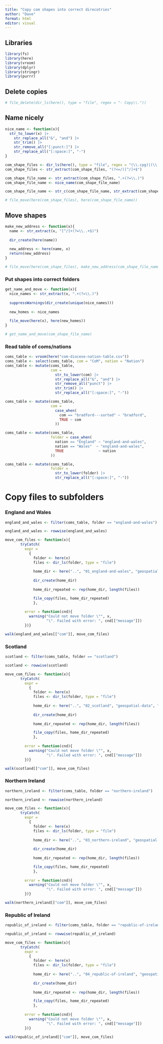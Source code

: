 ```yaml
---
title: "Copy com shapes into correct direcotries"
author: "Dave"
format: html
editor: visual
---
```


## Libraries

```r
library(fs)
library(here)
library(vroom)
library(dplyr)
library(stringr)
library(purrr)
```

## Delete copies

```r
# file_delete(dir_ls(here(), type = "file", regex = "- Copy\\."))
```

## Name nicely

```r
nice_name <- function(x){
  str_to_lower(x) |> 
    str_replace_all("&", "and") |> 
    str_trim() |> 
    str_remove_all("[:punct:]") |> 
    str_replace_all("[:space:]", "-")
}

com_shape_files <- dir_ls(here(), type = "file", regex = "(\\.cpg)|(\\.dbf)|(\\.prj)|(\\.shp)|(\\.shx)")
com_shape_files <- str_extract(com_shape_files, "(?<=/)[^/]+$")

com_shape_file_name <- str_extract(com_shape_files, ".+(?=\\.)")
com_shape_file_name <- nice_name(com_shape_file_name)

com_shape_file_name <- str_c(com_shape_file_name, str_extract(com_shape_files, "\\..+$"))

# file_move(here(com_shape_files), here(com_shape_file_name))
```

## Move shapes

```r
make_new_address <- function(x){
  name <- str_extract(x, "[^/]+(?=\\..+$)")
  
  dir_create(here(name))
  
  new_address <- here(name, x)
  return(new_address)
}

# file_move(here(com_shape_files), make_new_address(com_shape_file_name))
```

### Put shapes into correct folders

```r
get_name_and_move <- function(x){
  nice_names <- str_extract(x, ".+(?=\\.)")
  
  suppressWarnings(dir_create(unique(nice_names)))
  
  new_homes <- nice_names
  
  file_move(here(x), here(new_homes))
}

# get_name_and_move(com_shape_file_name)
```


### Read table of coms/nations

```r
coms_table <- vroom(here("com-diocese-nation-table.csv"))
coms_table <- select(coms_table, com = "CoM", nation = "Nation")
coms_table <- mutate(coms_table,
                     com = 
                       str_to_lower(com) |> 
                       str_replace_all("&", "and") |> 
                       str_remove_all("punct") |> 
                       str_trim() |> 
                       str_replace_all("[:space:]", "-"))

coms_table <- mutate(coms_table,
                     com = 
                       case_when(
                         com == "bradford---sorted" ~ "bradford",
                         TRUE ~ com
                       ))

coms_table <- mutate(coms_table,
                     folder = case_when(
                       nation == "England" ~ "england-and-wales",
                       nation == "Wales"  ~ "england-and-wales",
                       TRUE                ~ nation
                     ))

coms_table <- mutate(coms_table, 
                     folder = 
                       str_to_lower(folder) |> 
                       str_replace_all("[:space:]", "-"))
```

# Copy files to subfolders

### England and Wales

```r
england_and_wales <- filter(coms_table, folder == "england-and-wales")

england_and_wales <- rowwise(england_and_wales)

move_com_files <- function(x){
       tryCatch(
         expr = 
           {
             folder <- here(x)
             files <- dir_ls(folder, type = "file")
             
             home_dir <- here("..", "01_england-and-wales", "geospatial-data", "com-areas", x)
             
             dir_create(home_dir)
             
             home_dir_repeated <- rep(home_dir, length(files))

             file_copy(files, home_dir_repeated)
             },
         
         error = function(cnd){
           warning("Could not move folder \"", x,
                   "\". Failed with error: ", cnd[["message"]])
         })}

walk(england_and_wales[["com"]], move_com_files)

```

### Scotland

```r
scotland <- filter(coms_table, folder == "scotland")

scotland <- rowwise(scotland)

move_com_files <- function(x){
       tryCatch(
         expr = 
           {
             folder <- here(x)
             files <- dir_ls(folder, type = "file")
             
             home_dir <- here("..", "02_scotland", "geospatial-data", "com-areas", x)
             
             dir_create(home_dir)
             
             home_dir_repeated <- rep(home_dir, length(files))

             file_copy(files, home_dir_repeated)
             },
         
         error = function(cnd){
           warning("Could not move folder \"", x,
                   "\". Failed with error: ", cnd[["message"]])
         })}

walk(scotland[["com"]], move_com_files)
```

### Northern Ireland

```r
northern_ireland <- filter(coms_table, folder == "northern-ireland")

northern_ireland <- rowwise(northern_ireland)

move_com_files <- function(x){
       tryCatch(
         expr = 
           {
             folder <- here(x)
             files <- dir_ls(folder, type = "file")
             
             home_dir <- here("..", "03_northern-ireland", "geospatial-data", "com-areas", x)
             
             dir_create(home_dir)
             
             home_dir_repeated <- rep(home_dir, length(files))

             file_copy(files, home_dir_repeated)
             },
         
         error = function(cnd){
           warning("Could not move folder \"", x,
                   "\". Failed with error: ", cnd[["message"]])
         })}

walk(northern_ireland[["com"]], move_com_files)
```

### Republic of Ireland

```r
republic_of_ireland <- filter(coms_table, folder == "republic-of-ireland")

republic_of_ireland <- rowwise(republic_of_ireland)

move_com_files <- function(x){
       tryCatch(
         expr = 
           {
             folder <- here(x)
             files <- dir_ls(folder, type = "file")
             
             home_dir <- here("..", "04_republic-of-ireland", "geospatial-data", "com-areas", x)
             
             dir_create(home_dir)
             
             home_dir_repeated <- rep(home_dir, length(files))

             file_copy(files, home_dir_repeated)
             },
         
         error = function(cnd){
           warning("Could not move folder \"", x,
                   "\". Failed with error: ", cnd[["message"]])
         })}

walk(republic_of_ireland[["com"]], move_com_files)
```
